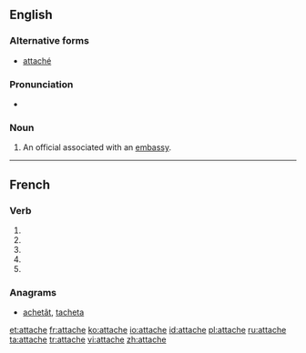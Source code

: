 {{also|attaché}}
==English==

===Alternative forms===
* [[attaché]]

===Pronunciation===
* {{a|US}} {{IPA|/æ.tæˈʃe/|/æt.əˈʃe/|/əˈtæʃ.eɪ/}}

===Noun===
{{en-noun}}

# An official associated with an [[embassy]].

----

==French==

===Verb===
{{fr-verb-form}}

# {{conjugation of|attacher||1|s|pres|ind|lang=fr}}
# {{conjugation of|attacher||3|s|pres|ind|lang=fr}}
# {{conjugation of|attacher||1|s|pres|sub|lang=fr}}
# {{conjugation of|attacher||3|s|pres|sub|lang=fr}}
# {{conjugation of|attacher||2|s|imp|lang=fr}}

===Anagrams===
* [[achetât#French|achetât]], [[tacheta#French|tacheta]]

[[et:attache]]
[[fr:attache]]
[[ko:attache]]
[[io:attache]]
[[id:attache]]
[[pl:attache]]
[[ru:attache]]
[[ta:attache]]
[[tr:attache]]
[[vi:attache]]
[[zh:attache]]